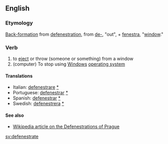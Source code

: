 ==English==

===Etymology===
[[back-formation|Back-formation]] from [[defenestration]], from {{L.}} [[de-]], "out", + [[fenestra]], "[[window]]."

===Verb===
# to [[eject]] or throw (someone or something) from a window
# (computer) To stop using [[Windows]] [[operating system]]

====Translations====
*Italian: [[defenestrare]] [[:it:defenestrare|*]]
*Portuguese: [[defenestrar]] [[:pt:defenestrar|*]]
*Spanish: [[defenestrar]] [[:es:defenestrar|*]]
*Swedish: [[defenestrera]] [[:sv:defenestrera|*]]

====See also====
* [[Wikipedia:Defenestrations of Prague|Wikipedia article on the Defenestrations of Prague]]

[[sv:defenestrate]]